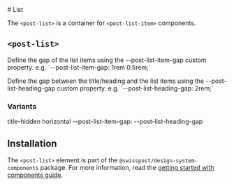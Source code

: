 
<Meta of={ListStories} />

<div className="docs-title">
  # List

  <nav>
    <link-design of={JSON.stringify(ListStories)}></link-design>
  </nav>
</div>

The `<post-list>` is a container for `<post-list-item>` components.

<Canvas sourceState="shown" of={ListStories.Default} />

## `<post-list>`

<Controls of={ListStories.Default} />

<p>
  Define the gap of the list items using the --post-list-item-gap custom property. e.g.
  `--post-list-item-gap: 1rem 0.5rem;`
</p>

<p>
  Define the gap between the title/heading and the list items using the --post-list-heading-gap
  custom property. e.g. `--post-list-heading-gap: 2rem;`
</p>

### Variants

title-hidden
horizontal
--post-list-item-gap:
--post-list-heading-gap

## Installation

The `<post-list>` element is part of the `@swisspost/design-system-components` package.
For more information, read the [getting started with components guide](/?path=/docs/edfb619b-fda1-4570-bf25-20830303d483--docs).
